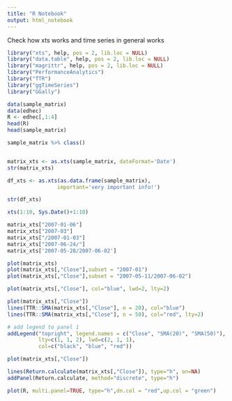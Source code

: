 ```yaml
---
title: "R Notebook"
output: html_notebook
---
```


Check how xts works and time series in general works

```r
library("xts", help, pos = 2, lib.loc = NULL)
library("data.table", help, pos = 2, lib.loc = NULL)
library("magrittr", help, pos = 2, lib.loc = NULL)
library("PerformanceAnalytics")
library("TTR")
library("ggTimeSeries")
library("GGally")

data(sample_matrix)
data(edhec)
R <- edhec[,1:4]
head(R)
head(sample_matrix)

```

```r
sample_matrix %>% class()


matrix_xts <- as.xts(sample_matrix, dateFormat='Date')
str(matrix_xts)

df_xts <- as.xts(as.data.frame(sample_matrix),
                important='very important info!')

str(df_xts)

xts(1:10, Sys.Date()+1:10)

matrix_xts["2007-01-06"]
matrix_xts["2007-03"]
matrix_xts["/2007-01-03"]
matrix_xts["2007-06-24/"]
matrix_xts['2007-05-28/2007-06-02']
```

```r

plot(matrix_xts)
plot(matrix_xts[,"Close"],subset = "2007-01")
plot(matrix_xts[,"Close"],subset = "2007-05-11/2007-06-02")

plot(matrix_xts[,"Close"], col="blue", lwd=2, lty=2)
```

```r

plot(matrix_xts[,"Close"])
lines(TTR::SMA(matrix_xts[,"Close"], n = 20), col="blue")
lines(TTR::SMA(matrix_xts[,"Close"], n = 50), col="red", lty=2)

# add legend to panel 1
addLegend("topright", legend.names = c("Close", "SMA(20)", "SMA(50)"), 
          lty=c(1, 1, 2), lwd=c(2, 1, 1),
          col=c("black", "blue", "red"))

```

```r
plot(matrix_xts[,"Close"])

lines(Return.calculate(matrix_xts[,"Close"]), type="h", on=NA)
addPanel(Return.calculate, method="discrete", type="h")

plot(R, multi.panel=TRUE, type="h",dn.col = "red",up.col = "green")
```

